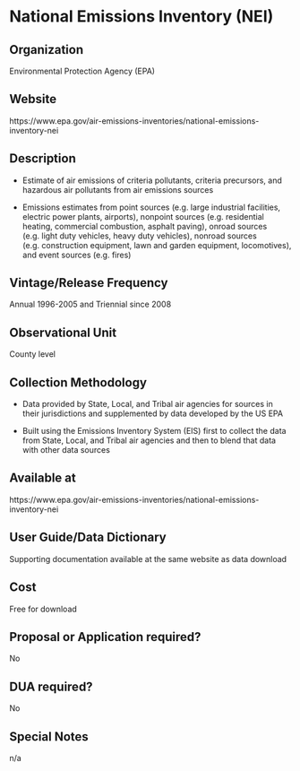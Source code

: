 \mainmatter

<!-- Generated by generateRmd.R; do not edit by hand  -->

# National Emissions Inventory (NEI)

## Organization
Environmental Protection Agency (EPA)

## Website
https://www.epa.gov/air-emissions-inventories/national-emissions-inventory-nei

## Description
*	Estimate of air emissions of criteria pollutants, criteria precursors, and hazardous air pollutants from air emissions sources 
*	Emissions estimates from point sources (e.g. large industrial facilities, electric power plants, airports), nonpoint sources (e.g. residential heating, commercial combustion, asphalt paving), onroad sources (e.g. light duty vehicles, heavy duty vehicles), nonroad sources (e.g. construction equipment, lawn and garden equipment, locomotives), and event sources (e.g. fires)

## Vintage/Release Frequency
Annual 1996-2005 and Triennial since 2008

## Observational Unit
County level

## Collection Methodology
*	Data provided by State, Local, and Tribal air agencies for sources in their jurisdictions and supplemented by data developed by the US EPA 
*	Built using the Emissions Inventory System (EIS) first to collect the data from State, Local, and Tribal air agencies and then to blend that data with other data sources

## Available at
https://www.epa.gov/air-emissions-inventories/national-emissions-inventory-nei

## User Guide/Data Dictionary
Supporting documentation available at the same website as data download

## Cost
Free for download

## Proposal or Application required?
No

## DUA required?
No

## Special Notes
n/a

